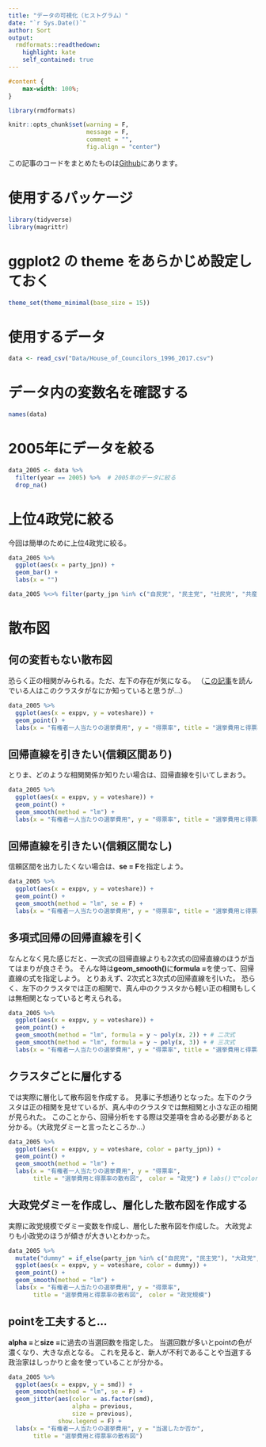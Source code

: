 ---
title: "データの可視化（ヒストグラム）"
date: "`r Sys.Date()`"
author: Sort
output:
  rmdformats::readthedown:
    highlight: kate
    self_contained: true
---

```{css, echo=FALSE}
#content {
    max-width: 100%;
}
```

```{r, include=FALSE}
library(rmdformats)

knitr::opts_chunk$set(warning = F,
                      message = F,
                      comment = "",
                      fig.align = "center")
```

この記事のコードをまとめたものは[Github](https://github.com/FruitGranola?tab=repositories)にあります。

# 使用するパッケージ

```{r}
library(tidyverse)
library(magrittr)
```

# ggplot2 の theme をあらかじめ設定しておく

```{r}
theme_set(theme_minimal(base_size = 15))
```

# 使用するデータ

```{r}
data <- read_csv("Data/House_of_Councilors_1996_2017.csv")
```

# データ内の変数名を確認する

```{r}
names(data)
```

# 2005年にデータを絞る

```{r}
data_2005 <- data %>% 
  filter(year == 2005) %>%  # 2005年のデータに絞る
  drop_na()
```

# 上位4政党に絞る

今回は簡単のために上位4政党に絞る。

```{r}
data_2005 %>% 
  ggplot(aes(x = party_jpn)) +
  geom_bar() +
  labs(x = "")
```

```{r}
data_2005 %<>% filter(party_jpn %in% c("自民党", "民主党", "社民党", "共産党"))
```

# 散布図

## 何の変哲もない散布図

恐らく正の相関がみられる。ただ、左下の存在が気になる。
（[この記事](https://qiita.com/FruitGranola/items/d9acd187bf5e93e5c57e)を読んでいる人はこのクラスタがなにか知っていると思うが...）

```{r}
data_2005 %>% 
  ggplot(aes(x = exppv, y = voteshare)) +
  geom_point() +
  labs(x = "有権者一人当たりの選挙費用", y = "得票率", title = "選挙費用と得票率の散布図")
```

## 回帰直線を引きたい(信頼区間あり)

とりま、どのような相関関係か知りたい場合は、回帰直線を引いてしまおう。

```{r}
data_2005 %>% 
  ggplot(aes(x = exppv, y = voteshare)) +
  geom_point() +
  geom_smooth(method = "lm") +
  labs(x = "有権者一人当たりの選挙費用", y = "得票率", title = "選挙費用と得票率の散布図")
```

## 回帰直線を引きたい(信頼区間なし)

信頼区間を出力したくない場合は、**se = F**を指定しよう。

```{r}
data_2005 %>% 
  ggplot(aes(x = exppv, y = voteshare)) +
  geom_point() +
  geom_smooth(method = "lm", se = F) +
  labs(x = "有権者一人当たりの選挙費用", y = "得票率", title = "選挙費用と得票率の散布図")
```

## 多項式回帰の回帰直線を引く

なんとなく見た感じだと、一次式の回帰直線よりも2次式の回帰直線のほうが当てはまりが良さそう。
そんな時は**geom_smooth()**に**formula =**を使って、回帰直線の式を指定しよう。
とりあえず、2次式と3次式の回帰直線を引いた。
恐らく、左下のクラスタでは正の相関で、真ん中のクラスタから軽い正の相関もしくは無相関となっていると考えられる。

```{r}
data_2005 %>% 
  ggplot(aes(x = exppv, y = voteshare)) +
  geom_point() +
  geom_smooth(method = "lm", formula = y ~ poly(x, 2)) + # 二次式
  geom_smooth(method = "lm", formula = y ~ poly(x, 3)) + # 三次式
  labs(x = "有権者一人当たりの選挙費用", y = "得票率", title = "選挙費用と得票率の散布図")
```

## クラスタごとに層化する

では実際に層化して散布図を作成する。
見事に予想通りとなった。左下のクラスタは正の相関を見せているが、真ん中のクラスタでは無相関と小さな正の相関が見られた。
このことから、回帰分析をする際は交差項を含める必要があると分かる。（大政党ダミーと言ったところか...）

```{r}
data_2005 %>% 
  ggplot(aes(x = exppv, y = voteshare, color = party_jpn)) +
  geom_point() +
  geom_smooth(method = "lm") +
  labs(x = "有権者一人当たりの選挙費用", y = "得票率", 
       title = "選挙費用と得票率の散布図",　color = "政党") # labs()で"color = "hoge""を指定するとlegendのタイトルを変更できる
```

## 大政党ダミーを作成し、層化した散布図を作成する

実際に政党規模でダミー変数を作成し、層化した散布図を作成した。
大政党よりも小政党のほうが傾きが大きいとわかった。

```{r}
data_2005 %>% 
  mutate("dummy" = if_else(party_jpn %in% c("自民党", "民主党"), "大政党", "小政党")) %>% 
  ggplot(aes(x = exppv, y = voteshare, color = dummy)) +
  geom_point() +
  geom_smooth(method = "lm") +
  labs(x = "有権者一人当たりの選挙費用", y = "得票率", 
       title = "選挙費用と得票率の散布図",　color = "政党規模")
```

## pointを工夫すると...

**alpha =**と**size =**に過去の当選回数を指定した。
当選回数が多いとpointの色が濃くなり、大きな点となる。
これを見ると、新人が不利であることや当選する政治家はしっかりと金を使っていることが分かる。

```{r}
data_2005 %>% 
  ggplot(aes(x = exppv, y = smd)) +
  geom_smooth(method = "lm", se = F) +
  geom_jitter(aes(color = as.factor(smd), 
                  alpha = previous,
                  size = previous),
              show.legend = F) +
  labs(x = "有権者一人当たりの選挙費用", y = "当選したか否か", 
       title = "選挙費用と得票率の散布図")
```


